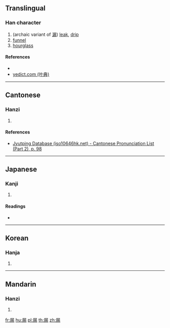 {{character info/new}}
==Translingual==

===Han character===
{{Han char|rn=44|rad=尸|as=08|sn=11|four=|canj=SMLB|ids=⿸尸雨}}

# (archaic variant of [[漏]]) [[leak]], [[drip]]
# [[funnel]]
# [[hourglass]]

====References====
* {{Han ref|kx=0302.220|dkj=07731|dj=0600.010|hdz=20977.030|uh=5C5A|ud=23642}}
* [http://yedict.com/htm/5C/5C5A.htm yedict.com (叶典)]

----

==Cantonese==

===Hanzi===
{{yue-hanzi|jyut=[[lau6]]|y=lau6}}

# {{defn|lang=yue|sort=尸08}}

====References====
* [http://www.iso10646hk.net/jp/document/download.jsp Jyutping Database (iso10646hk.net) - Cantonese Pronunciation List (Part 2), p. 98]

----

==Japanese==

===Kanji===
{{ja-kanji|grade=|rs=尸08}}

# {{defn|lang=ja|sort=尸08}}

====Readings====
* {{ja-readings|on=[[ろう]] (rō), [[る]] (ru)|kun=[[もる]] (moru)}}

----

==Korean==

===Hanja===
{{ko-hanja|hangeul=[[루]]>[[누]]|eumhun=|rv=ru>nu|mr=ru>nu|y=lwu>nwu}}

# {{defn|lang=ko}}

----

==Mandarin==

===Hanzi===
{{cmn-hanzi|pin=[[lòu]] ([[lou4]])|wg=lou<sup>4</sup>}}

# {{defn|lang=cmn|sort=尸08}}

[[fr:屚]]
[[hu:屚]]
[[pl:屚]]
[[th:屚]]
[[zh:屚]]